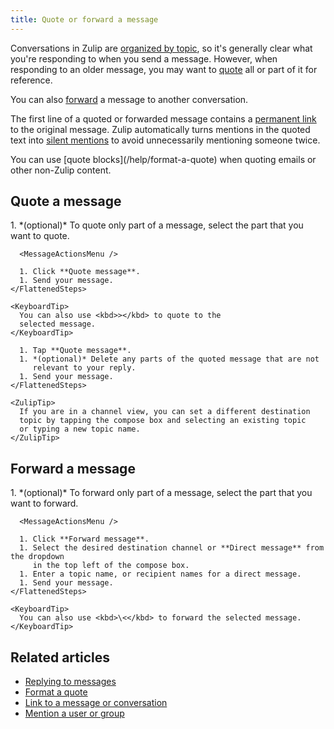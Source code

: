 ```yaml
---
title: Quote or forward a message
---
```




Conversations in Zulip are [organized by topic](/help/introduction-to-topics),
so it's generally clear what you're responding to when you send a message.
However, when responding to an older message, you may want to
[quote](#quote-a-message) all or part of it for reference.

You can also [forward](#forward-a-message) a message to another conversation.

The first line of a quoted or forwarded message contains a [permanent
link][link-to-message] to the original message. Zulip automatically turns
mentions in the quoted text into [silent
mentions](/help/mention-a-user-or-group#silently-mention-a-user) to avoid
unnecessarily mentioning someone twice.

<ZulipTip>
  You can use [quote blocks](/help/format-a-quote)
  when quoting emails or other non-Zulip content.
</ZulipTip>

## Quote a message

<Tabs>
  <TabItem label="Desktop/Web">
    <FlattenedSteps>
      1. *(optional)* To quote only part of a message, select the part that you want
         to quote.

      <MessageActionsMenu />

      1. Click **Quote message**.
      1. Send your message.
    </FlattenedSteps>

    <KeyboardTip>
      You can also use <kbd>></kbd> to quote to the
      selected message.
    </KeyboardTip>
  </TabItem>

  <TabItem label="Mobile">
    <FlattenedSteps>
      <MessageLongPressMenu />

      1. Tap **Quote message**.
      1. *(optional)* Delete any parts of the quoted message that are not
         relevant to your reply.
      1. Send your message.
    </FlattenedSteps>

    <ZulipTip>
      If you are in a channel view, you can set a different destination
      topic by tapping the compose box and selecting an existing topic
      or typing a new topic name.
    </ZulipTip>
  </TabItem>
</Tabs>

## Forward a message

<Tabs>
  <TabItem label="Desktop/Web">
    <FlattenedSteps>
      1. *(optional)* To forward only part of a message, select the part that you want
         to forward.

      <MessageActionsMenu />

      1. Click **Forward message**.
      1. Select the desired destination channel or **Direct message** from the dropdown
         in the top left of the compose box.
      1. Enter a topic name, or recipient names for a direct message.
      1. Send your message.
    </FlattenedSteps>

    <KeyboardTip>
      You can also use <kbd>\<</kbd> to forward the selected message.
    </KeyboardTip>
  </TabItem>
</Tabs>

## Related articles

* [Replying to messages](/help/replying-to-messages)
* [Format a quote](/help/format-a-quote)
* [Link to a message or conversation][link-to-message]
* [Mention a user or group](/help/mention-a-user-or-group)

[link-to-message]: /help/link-to-a-message-or-conversation
